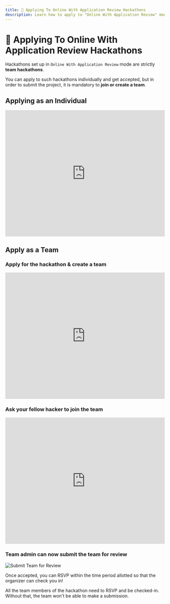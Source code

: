 ```yaml
---
title: 🔐 Applying To Online With Application Review Hackathons
description: Learn how to apply to "Online With Application Review" mode hackathons and submit your project as a team.
---
```


# 🔐 Applying To Online With Application Review Hackathons

Hackathons set up in `Online With Application Review` mode are strictly **team hackathons**.

You can apply to such hackathons individually and get accepted, but in order to submit the project, it is mandatory to **join or create a team**.

## Applying as an Individual

<iframe
  width="100%"
  height="400"
  src="https://www.youtube.com/embed/yCrYo0-_akc"
  title="Applying Individually"
  frameborder="0"
  allow="accelerometer; autoplay; clipboard-write; encrypted-media; gyroscope; picture-in-picture"
  allowfullscreen
></iframe>

## Apply as a Team

### Apply for the hackathon & create a team

<iframe
  width="100%"
  height="400"
  src="https://www.youtube.com/embed/IdpaeoTxzdM"
  title="Apply and Create Team"
  frameborder="0"
  allow="accelerometer; autoplay; clipboard-write; encrypted-media; gyroscope; picture-in-picture"
  allowfullscreen
></iframe>

### Ask your fellow hacker to join the team

<iframe
  width="100%"
  height="400"
  src="https://www.youtube.com/embed/oZtnOCPyMAc"
  title="Invite Teammates"
  frameborder="0"
  allow="accelerometer; autoplay; clipboard-write; encrypted-media; gyroscope; picture-in-picture"
  allowfullscreen
></iframe>

### Team admin can now submit the team for review

<img src="/assets/image-submit-review.png" alt="Submit Team for Review" />

Once accepted, you can RSVP within the time period allotted so that the organizer can check you in!

<Callout type="warning">
All the team members of the hackathon need to RSVP and be checked-in. Without that, the team won't be able to make a submission.
</Callout>
